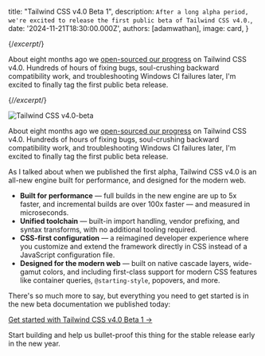 

  title: "Tailwind CSS v4.0 Beta 1",
  description: `After a long alpha period, we're excited to release the first public beta of Tailwind CSS v4.0.`,
  date: '2024-11-21T18:30:00.000Z',
  authors: [adamwathan],
  image: card,
}

{/*excerpt*/}

About eight months ago we [open-sourced our progress](https://tailwindcss.com/blog/tailwindcss-v4-alpha) on Tailwind CSS v4.0. Hundreds of hours of fixing bugs, soul-crushing backward compatibility work, and troubleshooting Windows CI failures later, I'm excited to finally tag the first public beta release.

{/*/excerpt*/}

![Tailwind CSS v4.0-beta](./card.jpg)

About eight months ago we [open-sourced our progress](https://tailwindcss.com/blog/tailwindcss-v4-alpha) on Tailwind CSS v4.0. Hundreds of hours of fixing bugs, soul-crushing backward compatibility work, and troubleshooting Windows CI failures later, I'm excited to finally tag the first public beta release.

As I talked about when we published the first alpha, Tailwind CSS v4.0 is an all-new engine built for performance, and designed for the modern web.

- **Built for performance** — full builds in the new engine are up to 5x faster, and incremental builds are over 100x faster — and measured in microseconds.
- **Unified toolchain** — built-in import handling, vendor prefixing, and syntax transforms, with no additional tooling required.
- **CSS-first configuration** — a reimagined developer experience where you customize and extend the framework directly in CSS instead of a JavaScript configuration file.
- **Designed for the modern web** — built on native cascade layers, wide-gamut colors, and including first-class support for modern CSS features like container queries, `@starting-style`, popovers, and more.

There's so much more to say, but everything you need to get started is in the new beta documentation we published today:

[Get started with Tailwind CSS v4.0 Beta 1 &rarr;](/docs/v4-beta)

Start building and help us bullet-proof this thing for the stable release early in the new year.